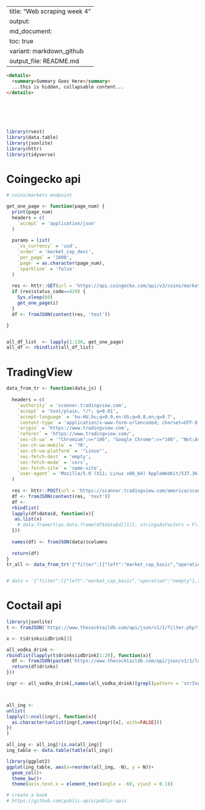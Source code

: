 
---
title: "Web scraping week 4"
output:
  md_document:
    toc: true
    variant: markdown_github
  output_file: README.md
---

```md

<details>
  <summary>Summary Goes Here</summary>
  ...this is hidden, collapsable content...
</details>
  
  

  
  
```

```r

library(rvest)
library(data.table)
library(jsonlite)
library(httr)
library(tidyverse)


```



# Coingecko api
```r
# coins/markets endpoint

get_one_page <- function(page_num) {
  print(page_num)
  headers = c(
    `accept` = 'application/json'
  )
  
  params = list(
    `vs_currency` = 'usd',
    `order` = 'market_cap_desc',
    `per_page` = '1000',
    `page` = as.character(page_num),
    `sparkline` = 'false'
  )
  
  res <- httr::GET(url = 'https://api.coingecko.com/api/v3/coins/markets',httr::add_headers(.headers=headers), query = params)
  if (res$status_code==429) {
    Sys.sleep(60)
    get_one_page(i)
  }
  df <- fromJSON(content(res, 'text'))

}


all_df_list  <- lapply(1:130, get_one_page)
all_df <- rbindlist(all_df_list)

```


# TradingView

```r
data_from_tr <- function(data_js) {
  
  headers = c(
    `authority` = 'scanner.tradingview.com',
    `accept` = 'text/plain, */*; q=0.01',
    `accept-language` = 'hu-HU,hu;q=0.9,en-US;q=0.8,en;q=0.7',
    `content-type` = 'application/x-www-form-urlencoded; charset=UTF-8',
    `origin` = 'https://www.tradingview.com',
    `referer` = 'https://www.tradingview.com/',
    `sec-ch-ua` = '"Chromium";v="106", "Google Chrome";v="106", "Not;A=Brand";v="99"',
    `sec-ch-ua-mobile` = '?0',
    `sec-ch-ua-platform` = '"Linux"',
    `sec-fetch-dest` = 'empty',
    `sec-fetch-mode` = 'cors',
    `sec-fetch-site` = 'same-site',
    `user-agent` = 'Mozilla/5.0 (X11; Linux x86_64) AppleWebKit/537.36 (KHTML, like Gecko) Chrome/106.0.0.0 Safari/537.36'
  )
  
  res <- httr::POST(url = 'https://scanner.tradingview.com/america/scan', httr::add_headers(.headers=headers), body = data_js)
  df <- fromJSON(content(res, 'text'))
  df <- 
  rbindlist(
  lapply(df$data$d, function(x){
   as.list(x)
    # data.frame(t(as.data.frame(df$data$d[[1]], stringsAsFactors = F)))
  }))
  
  names(df) <- fromJSON(data)$columns
  
  return(df)
}
tr_all <- data_from_tr('{"filter":[{"left":"market_cap_basic","operation":"nempty"},{"left":"type","operation":"in_range","right":["stock","dr","fund"]},{"left":"subtype","operation":"in_range","right":["common","foreign-issuer","","etf","etf,odd","etf,otc","etf,cfd"]},{"left":"exchange","operation":"in_range","right":["AMEX","NASDAQ","NYSE"]},{"left":"is_primary","operation":"equal","right":true}],"options":{"lang":"en"},"markets":["america"],"symbols":{"query":{"types":[]},"tickers":[]},"columns":["logoid","name","close","market_cap_basic","price_earnings_ttm","price_revenue_ttm","earnings_per_share_basic_ttm","last_annual_eps","enterprise_value_ebitda_ttm","enterprise_value_fq","total_shares_outstanding_fundamental","description","type","subtype","update_mode","pricescale","minmov","fractional","minmove2","currency","fundamental_currency_code"],"sort":{"sortBy":"market_cap_basic","sortOrder":"desc"},"range":[0,6000]}')


# data = '{"filter":[{"left":"market_cap_basic","operation":"nempty"},{"left":"type","operation":"in_range","right":["stock","dr","fund"]},{"left":"subtype","operation":"in_range","right":["common","foreign-issuer","","etf","etf,odd","etf,otc","etf,cfd"]},{"left":"exchange","operation":"in_range","right":["AMEX","NASDAQ","NYSE"]},{"left":"is_primary","operation":"equal","right":true}],"options":{"lang":"en"},"markets":["america"],"symbols":{"query":{"types":[]},"tickers":[]},"columns":["logoid","name","close","market_cap_basic","price_earnings_ttm","price_revenue_ttm","earnings_per_share_basic_ttm","last_annual_eps","enterprise_value_ebitda_ttm","enterprise_value_fq","total_shares_outstanding_fundamental","description","type","subtype","update_mode","pricescale","minmov","fractional","minmove2","currency","fundamental_currency_code"],"sort":{"sortBy":"market_cap_basic","sortOrder":"desc"},"range":[0,300]}'


```

# Coctail api
```r

library(jsonlite)
t <- fromJSON('https://www.thecocktaildb.com/api/json/v1/1/filter.php?i=Vodka')

x <- t$drinks$idDrink[3]

all_vodka_drink <- 
rbindlist(lapply(t$drinks$idDrink[1:20], function(x){
  df <- fromJSON(paste0('https://www.thecocktaildb.com/api/json/v1/1/lookup.php?i=', x))
  return(df$drinks)
}))

ingr <- all_vodka_drink[,names(all_vodka_drink)[grepl(pattern = 'strIngredient', names(all_vodka_drink))], with=F]



all_ing <- 
unlist(
lapply(1:ncol(ingr), function(x){
  as.character(unlist(ingr[,names(ingr)[x], with=FALSE]))
})
)

all_ing <- all_ing[!is.na(all_ing)]
ing_table <- data.table(table(all_ing))

library(ggplot2)
ggplot(ing_table, aes(x=reorder(all_ing, -N), y = N))+
  geom_col()+
  theme_bw()+
  theme(axis.text.x = element_text(angle = -60, vjust = 0.1))

# create a book 
# https://github.com/public-apis/public-apis

```

